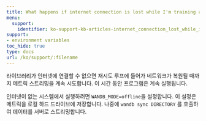 ```yaml
---
title: What happens if internet connection is lost while I'm training a model?
menu:
  support:
    identifier: ko-support-kb-articles-internet_connection_lost_while_im_training_model
support:
- environment variables
toc_hide: true
type: docs
url: /ko/support/:filename
---
```


라이브러리가 인터넷에 연결할 수 없으면 재시도 루프에 들어가 네트워크가 복원될 때까지 메트릭 스트리밍을 계속 시도합니다. 이 시간 동안 프로그램은 계속 실행됩니다.

인터넷이 없는 시스템에서 실행하려면 `WANDB_MODE=offline`을 설정합니다. 이 설정은 메트릭을 로컬 하드 드라이브에 저장합니다. 나중에 `wandb sync DIRECTORY` 를 호출하여 데이터를 서버로 스트리밍합니다.

